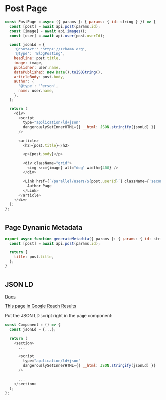 # Post Page

```js
const PostPage = async ({ params }: { params: { id: string } }) => {
  const [post] = await api.post(params.id);
  const [image] = await api.images();
  const [user] = await api.user(post.userId);

  const jsonLd = {
    '@context': 'https://schema.org',
    '@type': 'BlogPosting',
    headline: post.title,
    image: image,
    publisher: user.name,
    datePublished: new Date().toISOString(),
    articleBody: post.body,
    author: {
      '@type': 'Person',
      name: user.name,
    },
  };

  return (
    <div>
      <script
        type="application/ld+json"
        dangerouslySetInnerHTML={{ __html: JSON.stringify(jsonLd) }}
      />

      <article>
        <h2>{post.title}</h2>

        <p>{post.body}</p>

        <div className="grid">
          <img src={image} alt="dog" width={400} />
        </div>

        <Link href={`/parallel/users/${post.userId}`} className={'secondary'}>
          Author Page
        </Link>
      </article>
    </div>
  );
};
```

#

## Page Dynamic Metadata

```js
export async function generateMetadata({ params }: { params: { id: string } }) {
  const [post] = await api.post(params.id);

  return {
    title: post.title,
  };
}
```

#

## JSON LD

[Docs](https://nextjs.orghttps://nextjs.org/docs/app/building-your-application/optimizing/metadata#json-ld)

[This page in Google Reach Results](https://search.google.com/test/rich-results/result?id=ZPNpReiRoNw4QO8U3s87Tw)

Put the JSON LD script right in the page component:

```js
const Component = () => {
  const jsonLd = {...};

  return (
    <section>
      ...

      <script
        type="application/ld+json"
        dangerouslySetInnerHTML={{ __html: JSON.stringify(jsonLd) }}
      />

      ...
    </section>
  );
};
```
